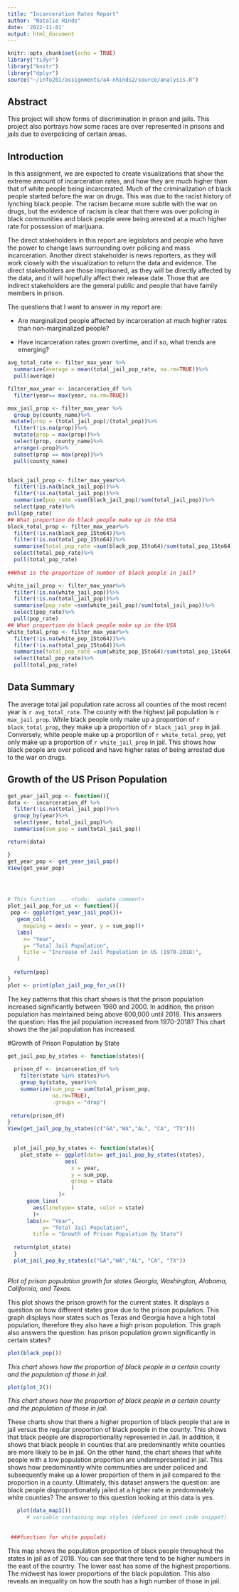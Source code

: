 ```yaml
---
title: "Incarceration Rates Report"
author: "Natalie Hinds"
date: '2022-11-01'
output: html_document
---
```


```r
knitr::opts_chunk$set(echo = TRUE)
library("tidyr")
library("knitr")
library("dplyr")
source("~/info201/assignments/a4-nhinds2/source/analysis.R")
```
## Abstract 
This project will show forms of discrimination in prison and jails. This project also portrays how some races are over represented in prisons and jails due to overpolicing of certain areas. 

## Introduction 
In this assignment, we are expected to create visualizations that show the extreme amount of incarceration rates, and how they are much higher than that of white people being incarcerated. Much of the criminalization of black people started before the war on drugs. This was due to the racist history of lynching black people. The racism became more subtle with the war on drugs, but the evidence of racism is clear that there was over policing in black communities and black people were being arrested at a much higher rate for possession of marijuana. 

The direct stakeholders in this report are legislators and people who have the power to change laws surrounding over policing and mass incarceration. Another direct stakeholder is news reporters, as they will work closely with the visualization to return the data and evidence. The direct stakeholders are those imprisoned, as they will be directly affected by the data, and it will hopefully affect their release date. Those that are indirect stakeholders are the general public and people that have family members in prison. 

The questions that I want to answer in my report are: 

* Are marginalized people affected by incarceration at much higher rates than non-marginalized people? 

* Have incarceration rates grown overtime, and if so, what trends are emerging?
```r
avg_total_rate <- filter_max_year %>%
  summarize(average = mean(total_jail_pop_rate, na.rm=TRUE))%>%
  pull(average)

filter_max_year <- incarceration_df %>%
  filter(year== max(year, na.rm=TRUE))

max_jail_prop <- filter_max_year %>%
  group_by(county_name)%>%
 mutate(prop = (total_jail_pop)/(total_pop))%>%
  filter(!is.na(prop))%>%
  mutate(prop = max(prop))%>%
  select(prop, county_name)%>%
  arrange(-prop)%>%
  subset(prop == max(prop))%>%
  pull(county_name)


black_jail_prop <- filter_max_year%>%
  filter(!is.na(black_jail_pop))%>%
  filter(!is.na(total_jail_pop))%>%
  summarise(pop_rate =sum(black_jail_pop)/sum(total_jail_pop))%>%
  select(pop_rate)%>%
pull(pop_rate)
## What proportion do black people make up in the USA
black_total_prop <- filter_max_year%>%
  filter(!is.na(black_pop_15to64))%>%
  filter(!is.na(total_pop_15to64))%>%
  summarise(total_pop_rate =sum(black_pop_15to64)/sum(total_pop_15to64))%>%
  select(total_pop_rate)%>%
  pull(total_pop_rate)
  
##What is the proportion of number of black people in jail?

white_jail_prop <- filter_max_year%>%
  filter(!is.na(white_jail_pop))%>%
  filter(!is.na(total_jail_pop))%>%
  summarise(pop_rate =sum(white_jail_pop)/sum(total_jail_pop))%>%
  select(pop_rate)%>%
  pull(pop_rate)
## What proportion do black people make up in the USA
white_total_prop <- filter_max_year%>%
  filter(!is.na(white_pop_15to64))%>%
  filter(!is.na(total_pop_15to64))%>%
  summarise(total_pop_rate =sum(white_pop_15to64)/sum(total_pop_15to64))%>%
  select(total_pop_rate)%>%
  pull(total_pop_rate)

```

## Data Summary 
The average  total jail  population rate across all counties of the most recent year is `r avg_total_rate`. The county with the highest jail population is `r max_jail_prop`. 
While black people only make up a proportion of `r black_total_prop`, they make up a proportion of `r black_jail_prop` in jail. Conversely, white people make up a proportion of `r white_total_prop`, yet only make up a proportion of `r white_jail_prop` in jail. This shows how black people are over policed and have higher rates of being arrested due to the war on drugs. 


## Growth of the US Prison Population
```r

get_year_jail_pop <- function(){
data <-  incarceration_df %>%
  filter(!is.na(total_jail_pop))%>%
  group_by(year)%>%
  select(year, total_jail_pop)%>%
  summarise(sum_pop = sum(total_jail_pop))

return(data)

}
get_year_pop <- get_year_jail_pop()
View(get_year_pop)




# This function ... <todo:  update comment>
plot_jail_pop_for_us <- function(){
 pop <- ggplot(get_year_jail_pop())+
   geom_col(
     mapping = aes(x = year, y = sum_pop))+
   labs(
     x= "Year",
     y= "Total Jail Population",
     title = "Increase of Jail Population in US (1970-2018)",
   )
 
  return(pop)   
} 
plot <- print(plot_jail_pop_for_us())

```


The key patterns that this chart shows is that the prison population increased significantly between 1980 and 2000. In addition, the prison population has maintained being above 600,000 until 2018. This answers the question: Has the jail population increased from 1970-2018? This chart shows the the jail population has increased. 

#Growth of Prison Population by State
```r

get_jail_pop_by_states <- function(states){
  
  prison_df <- incarceration_df %>%
    filter(state %in% states)%>%
    group_by(state, year)%>%
    summarize(sum_pop = sum(total_prison_pop,
              na.rm=TRUE), 
              .groups = "drop")
    
 return(prison_df)
}
View(get_jail_pop_by_states(c("GA","WA","AL", "CA", "TX")))

  
  plot_jail_pop_by_states <- function(states){
    plot_state <- ggplot(data= get_jail_pop_by_states(states),
                  aes(
                    x = year, 
                    y = sum_pop,
                    group = state
                    )
                )+
      geom_line(
        aes(linetype= state, color = state)
        )+
      labs(x= "Year",
           y= "Total Jail Population",
        title = "Growth of Prison Population By State")
      
  return(plot_state)  
  }
  plot_jail_pop_by_states(c("GA","WA","AL", "CA", "TX"))
  
```
 _Plot of prison population growth for states Georgia, Washington, Alabama, California, and Texas._
 
 This plot shows the prison growth for the current states. It displays a question on how different states grow due to the prison population. This graph displays how states such as Texas and Georgia have a high total population, therefore they also have a high prison population. This graph also answers the question: has prison population grown significantly in certain states?
 
```r
 
plot(black_pop())

```
_This chart shows how the proportion of black people in a certain county and the population of those in jail._

```r
plot(plot_2())

```

_This chart shows how the proportion of black people in a certain county and the population of those in jail._

These charts show that there a higher proportion of black people that are in jail versus the regular proportion of black people in the county. This shows that black people are disproportionality represented in Jail. In addition, it shows that black people in counties that are predominantly white counties are more likely to be in jail. On the other hand, the chart shows that white people with a low population proportion are underrepresented in jail. This shows how predominantly white communities are under policed and subsequently make up a lower proportion of them in jail compared to the proportion in a county. Ultimately, this dataset answers the question: are black people disproportionately jailed at a higher rate in predominately white counties? The answer to this question looking at this data is yes. 

```r

   plot(data_map1())
      # variable containing map styles (defined in next code snippet)
    
 
 ###function for white populati
```
This map shows the population proportion of black people throughout the states in jail as of 2018. You can see that there tend to be higher numbers in the east of the country. The lower east has some of the highest proportions. The midwest has lower proportions of the black population. This also reveals an inequality on how the south has a high number of those in jail.